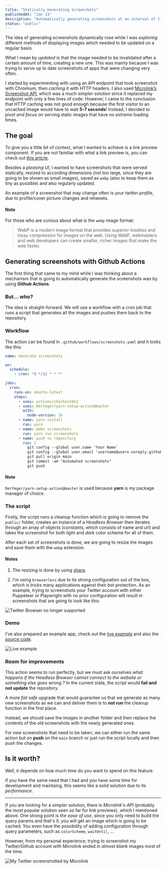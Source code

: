 ```yaml
---
title: "Statically Generating Screenshots"
publishedAt: "Jan 23"
description: "Automatically generating screenshots at an interval of time with Github Actions."
status: "public"
---
```


The idea of generating screenshots dynamically rose while I was _exploring_ different methods of displaying images which needed to be updated on a regular basis.

What I mean by _updated_ is that the image needed to be invalidated after a certain amount of time, creating a new one. This was mainly because I was trying to serve up to date screenshots of apps that were changing very often.

I started by experimenting with using an API endpoint that took screenshot with Chromium, then _caching_ it with HTTP headers. I also used [Microlink’s Screenshot API](https://microlink.io/screenshot), which was a much _simpler_ solution since it replaced my endpoint with only a few lines of code. However, I came to the conclusion that HTTP caching was not good enough because the first visitor to an uncached image would have to wait **5-7 seconds**! Instead, I decided to _pivot and focus_ on serving static images that have no extreme loading times.

## The goal

To give you a little bit of context, what I wanted to achieve is a link preview component. If you are not familiar with what a link preview is, you can check out [this article](https://uiw.tf/link-preview).

Besides a _pleasing UI_, I wanted to have screenshots that were served statically, resized to according dimensions (not too large, since they are going to be shown as small images), saved as `webp` (also to keep them as tiny as possible) and also regularly updated.

An example of a screenshot that may change often is your _twitter profile_, due to profile/cover picture changes and retweets.

#### Note

For those who are curious about what is the `webp` image format:

> WebP is a modern image format that provides superior lossless and lossy compression for images on the web. Using WebP, webmasters and web developers can create smaller, richer images that make the web faster.

## Generating screenshots with Github Actions

The first thing that came to my mind while I was thinking about a mechanism that is going to automatically generate the screenshots was by using **Github Actions**.

### But... who?

The idea is straight-forward. We will use a workflow with a cron job that runs a script that generates all the images and pushes them back to the repository.

### Workflow

The action can be found in `.github/workflows/screenshots.yaml` and it looks like this:

```yaml
name: Generate screenshots

on:
  schedule:
    - cron: "0 */12 * * *"

jobs:
  cron:
    runs-on: ubuntu-latest
    steps:
      - uses: actions/checkout@v2
      - uses: DerYeger/yarn-setup-action@master
        with:
          node-version: 16
      - name: yarn install
        run: yarn
      - name: make screenshots
        run: yarn run screenshots
      - name: push to repository
        run: |
          git config --global user.name 'Your Name'
          git config --global user.email 'username@users.noreply.github.com'
          git pull origin main
          git commit -am "Automated screenshots"
          git push
```

#### Note

`DerYeger/yarn-setup-action@master` is used because **yarn** is my package manager of choice.

### The script

Firstly, the script runs a cleanup function which is going to remove the `public/` folder, creates an instance of a _Headless Browser_ then iterates through an array of objects (constants, which consists of name and url) and takes the screenshot for both _light_ and _dark_ color scheme for all of them.

After each set of screenshots is done, we are going to resize the images and save them with the `webp` extension.

#### Notes

1. The resizing is done by using [sharp](https://www.npmjs.com/package/sharp).

2. I'm using `browserless` due to its strong configuration out of the box, which is _tricks_ many applications against their bot protection. As an example, trying to screenshots your _Twitter_ account with either Puppeteer or Playwright with no prior configuration will result in screenshots that are going to look like this:

![Twitter Browser no longer supported](/link-previews/twitter.png)

### Demo

I've also prepared an example app, check out the [live example](https://github-actions-images.vercel.app/) and also the [source code](https://github.com/mariusflorescu/github-actions-images).

![Live example](/link-previews/example.gif)

### Room for improvements

This action seems to run perfectly, but we must ask ourselves _what happens if the Headless Browser cannot connect to the website or something else goes wrong ?_ In the current state, the script would **fail and not update** the repository.

A more _fail safe_ upgrade that would guarantee us that we generate as many new screenshots as we can and deliver them is to **not run** the cleanup function in the first place.

Instead, we should save the images in another folder and then replace the contents of the old screenshots with the newly generated ones.

For _new_ screenshots that need to be taken, we can either run the same action but on **push** on the `main` branch or just run the script locally and then push the changes.

## Is it worth?

Well, it depends on how much time do you want to spend on this feature.

If you have the same need that I had and you have some time for development and maintaing, this seems like a solid solution due to its _performance_.

---

If you are looking for a simpler solution, there is _Microlink's API_ (probably the most popular solution seen so far for link previews), which I mentioned above. One strong point is the _ease of use_, since you only need to build the query params and that's it, you will get an image which is going to be cached. You even have the possibility of adding configuration through query parameters, such as `colorScheme`, `waitUntil`, ...

However, from my personal experience, trying to screenshot my Twitter/Github account with Microlink ended in _almost blank_ images most of the time.

![My Twitter screenshotted by Microlink](/link-previews/my-twitter.png)
